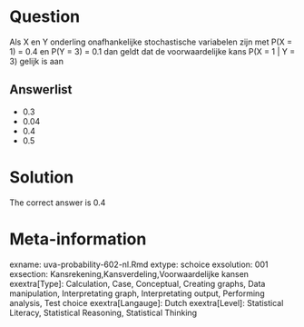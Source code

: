 Question
========

Als X en Y onderling onafhankelijke stochastische variabelen zijn met P(X = 1) = 0.4 en P(Y = 3) = 0.1 dan geldt dat de voorwaardelijke kans P(X = 1 | Y = 3) gelijk is aan 

Answerlist
----------
* 0.3
* 0.04
* 0.4
* 0.5

Solution
========

The correct answer is  0.4 

Meta-information
================
exname: uva-probability-602-nl.Rmd 
extype: schoice 
exsolution: 001 
exsection: Kansrekening,Kansverdeling,Voorwaardelijke kansen 
exextra[Type]: Calculation, Case, Conceptual, Creating graphs, Data manipulation, Interpretating graph, Interpretating output, Performing analysis, Test choice 
exextra[Langauge]: Dutch 
exextra[Level]: Statistical Literacy, Statistical Reasoning, Statistical Thinking 
